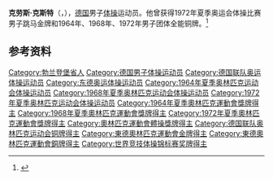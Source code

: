 {{NoteTA|G1=Sports}}
'''克劳斯·克斯特'''（{{lang-de|Klaus Köste}}，{{bd|1943年|2月27日|2012年|12月14日}}），[[德国|德国]]男子[[体操|体操]]运动员。他曾获得1972年夏季奥运会体操比赛男子跳马金牌和1964年、1968年、1972年男子团体全能铜牌。<ref name=sref>{{cite Sports-Reference |url=https://www.sports-reference.com/olympics/athletes/ko/klaus-koste-1.html |archive-url=https://web.archive.org/web/20200417090555/https://www.sports-reference.com/olympics/athletes/ko/klaus-koste-1.html |url-status=dead |archive-date=2020-04-17 |accessdate=2012-06-30}}</ref>

== 参考资料 ==
{{reflist}}

{{奥林匹克运动会体操比赛男子跳马冠军}}

{{Authority control}}
{{DEFAULTSORT:Köste, Klaus}}
[[Category:勃兰登堡省人|Category:勃兰登堡省人]]
[[Category:德国男子体操运动员|Category:德国男子体操运动员]]
[[Category:德国联队奥运体操运动员|Category:德国联队奥运体操运动员]]
[[Category:东德奥运体操运动员|Category:东德奥运体操运动员]]
[[Category:1964年夏季奥林匹克运动会体操运动员|Category:1964年夏季奥林匹克运动会体操运动员]]
[[Category:1968年夏季奥林匹克运动会体操运动员|Category:1968年夏季奥林匹克运动会体操运动员]]
[[Category:1972年夏季奥林匹克运动会体操运动员|Category:1972年夏季奥林匹克运动会体操运动员]]
[[Category:1964年夏季奧林匹克運動會獎牌得主|Category:1964年夏季奧林匹克運動會獎牌得主]]
[[Category:1968年夏季奧林匹克運動會獎牌得主|Category:1968年夏季奧林匹克運動會獎牌得主]]
[[Category:1972年夏季奧林匹克運動會獎牌得主|Category:1972年夏季奧林匹克運動會獎牌得主]]
[[Category:奧林匹克運動會體操獎牌得主|Category:奧林匹克運動會體操獎牌得主]]
[[Category:德国联队奥林匹克运动会铜牌得主|Category:德国联队奥林匹克运动会铜牌得主]]
[[Category:東德奧林匹克運動會金牌得主|Category:東德奧林匹克運動會金牌得主]]
[[Category:東德奧林匹克運動會銅牌得主|Category:東德奧林匹克運動會銅牌得主]]
[[Category:世界竞技体操锦标赛奖牌得主|Category:世界竞技体操锦标赛奖牌得主]]